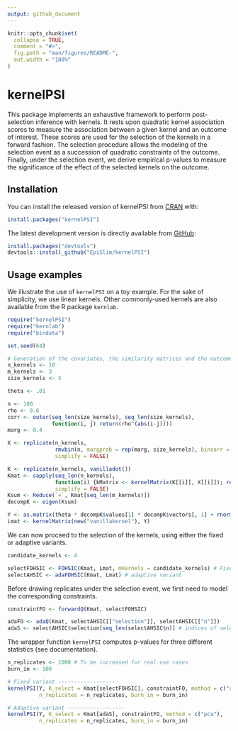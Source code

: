```yaml
---
output: github_document
---
```


<!-- README.md is generated from README.Rmd. Please edit that file -->

```r
knitr::opts_chunk$set(
  collapse = TRUE,
  comment = "#>",
  fig.path = "man/figures/README-",
  out.width = "100%"
)
```

# kernelPSI

This package implements an exhaustive framework to perform post-selection inference with kernels. It rests upon quadratic kernel association scores to measure the association between a given kernel and an outcome of interest. These scores are used for the
selection of the kernels in a forward fashion. The selection procedure allows the modeling of the selection event as a succession of quadratic constraints of the outcome. Finally, under the selection event, we derive empirical p-values to measure the significance of the effect of the selected kernels on the outcome.

## Installation

You can install the released version of kernelPSI from [CRAN](https://CRAN.R-project.org) with:

```r
install.packages("kernelPSI")
```

The latest development version is directly available from [GitHub](https://github.com):
```r
install.packages("devtools")
devtools::install_github("EpiSlim/kernelPSI")
```

## Usage examples
We illustrate the use of `kernelPSI` on a toy example. For the sake of simplicity, we use linear kernels. Other commonly-used kernels are also available from the R package `kernlab`.

```r
require("kernelPSI")
require("kernlab")
require("bindata")

set.seed(64)

# Generation of the covariates, the similarity matrices and the outcome
n_kernels <- 10
m_kernels <- 3
size_kernels <- 5

theta <- .01

n <- 100
rho <- 0.6
corr <- outer(seq_len(size_kernels), seq_len(size_kernels),
              function(i, j) return(rho^(abs(i-j))))
marg <- 0.4

X <- replicate(n_kernels,
               rmvbin(n, margprob = rep(marg, size_kernels), bincorr = corr),
               simplify = FALSE)

K <- replicate(n_kernels, vanilladot())
Kmat <- sapply(seq_len(n_kernels),
               function(i) {kMatrix <- kernelMatrix(K[[i]], X[[i]]); return(as.kernelMatrix(kMatrix, center = TRUE))},
               simplify = FALSE)
Ksum <- Reduce(`+`, Kmat[seq_len(m_kernels)])
decompK <- eigen(Ksum)

Y <- as.matrix(theta * decompK$values[1] * decompK$vectors[, 1] + rnorm(n), ncol = 1)
Lmat <- kernelMatrix(new("vanillakernel"), Y)
```

We can now proceed to the selection of the kernels, using either the fixed or adaptive variants.
```r
candidate_kernels <- 4

selectFOHSIC <- FOHSIC(Kmat, Lmat, mKernels = candidate_kernels) # Fixed variant
selectAHSIC <- adaFOHSIC(Kmat, Lmat) # adaptive variant
```

Before drawing replicates under the selection event, we first need to model the corresponding constraints.
```r
constraintFO <- forwardQ(Kmat, selectFOHSIC)

adaFO <- adaQ(Kmat, selectAHSIC[["selection"]], selectAHSIC[["n"]])
adaS <- selectAHSIC$selection[seq_len(selectAHSIC$n)] # indices of selected kernels
```

The wrapper function `kernelPSI` computes p-values for three different statistics (see documentation).
```r
n_replicates <- 1000 # To be increased for real use cases
burn_in <- 100

# Fixed variant ------------------
kernelPSI(Y, K_select = Kmat[selectFOHSIC], constraintFO, method = c("ridge", "hsic"),  
          n_replicates = n_replicates, burn_in = burn_in)

# Adaptive variant ------------------
kernelPSI(Y, K_select = Kmat[adaS], constraintFO, method = c("pca"),
          n_replicates = n_replicates, burn_in = burn_in)
```
